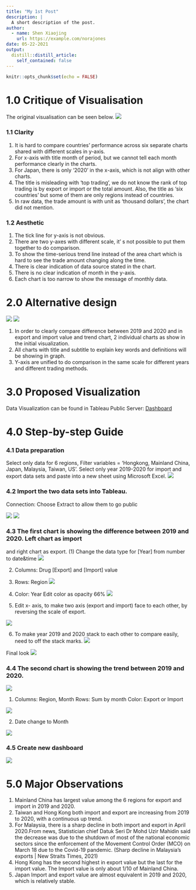```yaml
---
title: "My 1st Post"
description: |
  A short description of the post.
author:
  - name: Shen Xiaojing
    url: https://example.com/norajones
date: 05-22-2021
output:
  distill::distill_article:
    self_contained: false
---
```



```r
knitr::opts_chunk$set(echo = FALSE)
```
# 1.0 Critique of Visualisation
The original visualisation can be seen below.
![](img/img01.jpg)

### 1.1	Clarity
(1)	It is hard to compare countries’ performance across six separate charts shared with different scales in y-axis.\
(2)	For x-axis with title month of period, but we cannot tell each month performance clearly in the charts.\
(3)	For Japan, there is only ‘2020’ in the x-axis, which is not align with other charts.\
(4)	The title is misleading with ‘top trading’, we do not know the rank of top trading is by export or import or the total amount. Also, the title as ‘six countries’ but some of them are only regions instead of countries.\
(5)	In raw data, the trade amount is with unit as ‘thousand dollars’, the chart did not mention.\

### 1.2	Aesthetic
(1)	The tick line for y-axis is not obvious.\
(2)	There are two y-axes with different scale, it’ s not possible to put them together to do comparison.\
(3)	To show the time-serious trend line instead of the area chart which is hard to see the trade amount changing along the time.\
(4)	There is clear indication of data source stated in the chart.
(5)	There is no clear indication of month in the y-axis.\
(6)	Each chart is too narrow to show the message of monthly data.\

# 2.0	Alternative design
![](img/img02.jpg) 
![](img/img03.jpg)

(1)	In order to clearly compare difference between 2019 and 2020 and in export and import value and trend chart, 2 individual charts as show in the initial visualization.\
(2)	All charts with title and subtitle to explain key words and definitions will be showing in graph.\
(3)	Y-axis are unified to do comparison in the same scale for different years and different trading methods.\

# 3.0	Proposed Visualization
Data Visualization can be found in Tableau Public Server: 
[Dashboard](https://public.tableau.com/app/profile/xiaojing.shen/viz/dataviz-1/Dashboard1)


# 4.0	Step-by-step Guide
### 4.1	Data preparation
Select only data for 6 regions, Filter variables = ‘Hongkong, Mainland China, Japan, Malaysia, Taiwan, US’. Select only year 2019-2020 for import and export data sets and paste into a new sheet using Microsoft Excel.
![](img/img04.jpg)

  

### 4.2	Import the two data sets into Tableau.

Connection: Choose Extract to allow them to go public

 ![](img/img05.jpg)
  ![](img/img06.jpg)
 


### 4.3	The first chart is showing the difference between 2019 and 2020. Left chart as import 
and right chart as export.
(1)	Change the data type for [Year] from number to date&time
   ![](img/img07.jpg) 
   
(2)	Columns: Drug [Export] and [Import] value

  

(3)	Rows: Region
  ![](img/img08.jpg) 
  
(4)	Color: Year 
Edit color as opacity 66%
    ![](img/img09.jpg)  
    
(5)	Edit x- axis, to make two axis (export and import) face to each other, by reversing the scale of export.
  
 ![](img/img10.jpg)


(6)	To make year 2019 and 2020 stack to each other to compare easily, need to off the stack marks.
 ![](img/img11.jpg)
 

 
Final look
 ![](img/img12.jpg)

### 4.4	The second chart is showing the trend between 2019 and 2020. 
   ![](img/img13.jpg)
   
   
(1)	Columns: Region, Month
Rows: Sum by month
Color: Export or Import

![](img/img14.jpg)
   
(2)	Date change to Month

![](img/img15.jpg)
 
### 4.5	Create new dashboard
 
![](img/img16.jpg)


# 5.0	Major Observations
(1) Mainland China has largest value among the 6 regions for export and import in 2019 and 2020.\
(2) Taiwan and Hong Kong both import and export are increasing from 2019 to 2020, with a continuous up trend.\
(3) For Malaysia, there is a sharp decline in both import and export in April 2020.From news, Statistician chief Datuk Seri Dr Mohd Uzir Mahidin said the decrease was due to the shutdown of most of the national economic sectors since the enforcement of the Movement Control Order (MCO) on March 18 due to the Covid-19 pandemic. (Sharp decline in Malaysia's exports | New Straits Times, 2021)\
(4) Hong Kong has the second highest in export value but the last for the import value. The Import value is only about 1/10 of Mainland China.\
(5) Japan Import and export value are almost equivalent in 2019 and 2020, which is relatively stable.\





